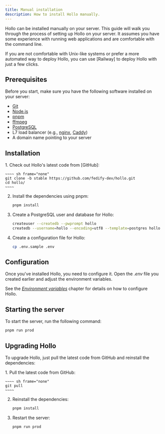 ```yaml
---
title: Manual installation
description: How to install Hollo manually.
---
```



Hollo can be installed manually on your server.  This guide will walk you
through the process of setting up Hollo on your server.  It assumes you have
some experience with running web applications and are comfortable with the
command line.

<Aside type="tip">
  If you are not comfortable with Unix-like systems or prefer a more automated
  way to deploy Hollo, you can use [Railway] to deploy Hollo with just a few
  clicks.

  [Railway]: /install/railway
</Aside>


Prerequisites
-------------

Before you start, make sure you have the following software installed on your
server:

 -  [Git]
 -  [Node.js]
 -  [pnpm]
 -  [ffmpeg]
 -  [PostgreSQL]
 -  L7 load balancer (e.g., [nginx], [Caddy])
 -  A domain name pointing to your server

[Git]: https://git-scm.com/
[Node.js]: https://nodejs.org/
[pnpm]: https://pnpm.io/
[ffmpeg]: https://www.ffmpeg.org/
[PostgreSQL]: https://www.postgresql.org/
[nginx]: https://nginx.org/
[Caddy]: https://caddyserver.com/


Installation
------------


<Steps>
 1. Check out Hollo's latest code from [GitHub]:

    ~~~~ sh frame="none"
    git clone -b stable https://github.com/fedify-dev/hollo.git
    cd hollo/
    ~~~~

 2. Install the dependencies using pnpm:

    ~~~~ sh frame="none"
    pnpm install
    ~~~~

 3. Create a PostgreSQL user and database for Hollo:

    ~~~~ sh frame="none"
    createuser --createdb --pwprompt hollo
    createdb --username=hollo --encoding=utf8 --template=postgres hollo
    ~~~~

 4. Create a configuration file for Hollo:

    ~~~~ sh frame="none"
    cp .env.sample .env
    ~~~~

[GitHub]: https://github.com/fedify-dev/hollo
</Steps>


Configuration
-------------

Once you've installed Hollo, you need to configure it.  Open the *.env* file
you created earlier and adjust the environment variables.

See the [*Environment variables*](/install/env) chapter for details on how to configure
Hollo.


Starting the server
-------------------

To start the server, run the following command:

~~~~ sh frame="none"
pnpm run prod
~~~~


Upgrading Hollo
---------------

To upgrade Hollo, just pull the latest code from GitHub and reinstall the
dependencies:

<Steps>
 1. Pull the latest code from GitHub:

    ~~~~ sh frame="none"
    git pull
    ~~~~

 2. Reinstall the dependencies:

    ~~~~ sh frame="none"
    pnpm install
    ~~~~

 3. Restart the server:

    ~~~~ sh frame="none"
    pnpm run prod
    ~~~~
</Steps>
